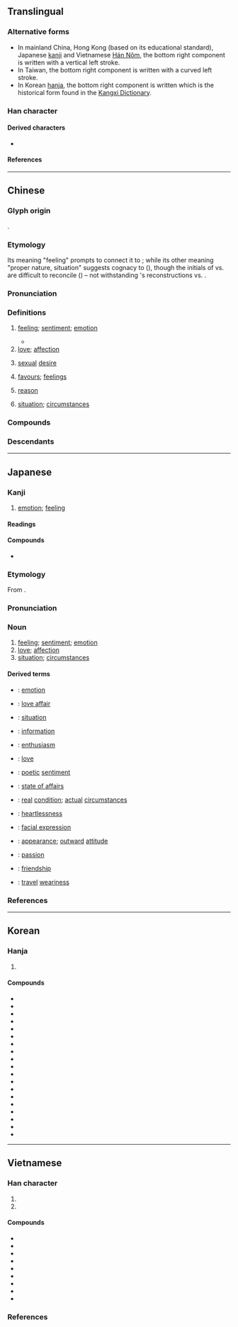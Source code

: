 {{character info}}
==Translingual==
{{CJKV-forms|情|情|情|情}}
<div style="float:right;">
{{stroke order|type=gbw|strokes=11}}
{{stroke order|type=tbw|strokes=11}}
</div>
{{stroke order|type=ganimate}}

===Alternative forms===
* In mainland China, Hong Kong (based on its educational standard), Japanese [[kanji]] and Vietnamese [[Hán Nôm]], the bottom right component is written {{l|mul|⺝}} with a vertical {{l|mul|丨}} left stroke.
* In Taiwan, the bottom right component is written {{l|mul|月}} with a curved {{l|mul|丿}} left stroke.
* In Korean [[hanja]], the bottom right component is written {{l|mul|円}} which is the historical form found in the [[w:Kangxi Dictionary|Kangxi Dictionary]].

===Han character===
{{Han char|rn=61|rad=心|as=08|sn=11|four=95027|canj=PQMB|ids=⿰忄青(GHTJV),⿰忄靑(K)}}

====Derived characters====
* {{l|mul|𫠽}}

====References====
{{Han ref|kx=0389.310|dkj=10756|dj=0723.170|hdz=42312.130|uh=60C5}}

----

==Chinese==
{{zh-forms|ss=𰑊|alt=啨,𢚏,⿰忄𤯞,⿰十青}}
{{zh-wp}}

===Glyph origin===
{{Han etym}}
{{Han compound|心|青|ls=psc|c1=s|c2=p|t1=heart}}.

===Etymology===
Its meaning "feeling" prompts {{zh-ref|Benedict (1976)}} to connect it to {{cog|sit-pro|*s/k-niŋ|*s-niŋ|heart; brain; mind}}; while its other meaning "proper nature, situation" suggests cognacy to {{zh-l|生|to live, life}} ({{zh-ref|Boltz, 1976}}), though the initials of {{och-l|情|tr=*dzeŋ}} vs. {{och-l|生|tr=*srêŋ}} are difficult to reconcile ({{zh-ref|Schuessler, 2007}}) – not withstanding {{zh-ref|Zhengzhang (2003)}}'s reconstructions {{och-l|情}} vs. {{och-l|生|id=1}}.

===Pronunciation===
{{zh-pron
|m=qíng
|ma=y
|m-s=qin2
|dg=чин1
|c=cing4
|c-t=den3
|g=qin2
|h=pfs=chhìn;gd=qin2
|j=qing1
|mb=chǎng
|md=cìng
|mn=ml,jj,tw:chêng/chiâⁿ
|mn_note=chêng - literary; chiâⁿ - vernacular
|mn-t=cêng5/zian5
|mn-t_note=cêng5 - literary; zian5 - vernacular
|w=3xxin
|x=
|mc=y
|oc=y
|cat=n,a,adv
}}

===Definitions===
{{zh-hanzi}}

# [[feeling#Noun|feeling]]; [[sentiment]]; [[emotion]]
#: {{zh-x|感情|feeling}}
#: {{zh-x|情不自禁{jīn}|cannot help}}
#* {{zh-x|^桃花 ^潭 水 深 千 尺，不及 ^汪 ^倫 送 我 情。|The Peach-Blossom Pool's water – one-thousand-chi deep – can't match the '''feelings''' of Wang Lun, who saw me off.|ref=8th century, {{w|Li Bai}}, {{lang|zh|[[s:zh:贈汪倫|贈汪倫]]}}|CL}}
# [[love]]; [[affection]] {{zh-mw|段|份}}
#: {{zh-x|情書|love letter}}
# [[sexual]] [[desire]]
#: {{zh-x|情慾|lust; sexual desire}}
#: {{zh-x|發情期|mating season}}
# [[favour]]s; [[feeling]]s
#: {{zh-x|人情|feelings; favour}}
#: {{zh-x|求情|to plead}}
# [[reason]]
#: {{zh-x|常情|reason}}
#: {{zh-x|合情合理|reasonable}}
# [[situation]]; [[circumstances]]
#: {{zh-x|病情|patient's condition}}

===Compounds===
{{zh-der|一往情深|七情|上情下達|下情|不了情|不情|不著情|世情|中情|丰情|主情造意|事情|交情|人情|任情|作情|來情|俗情|偷情|傳情|傷情|兒女之情|兒女情多|兒女情長|入情入理|內情|兩情相悅|六情|其情可憫|冤情|別情|前情|割情|劇情|動情|勾情|匿情|危情|即景生情|厚情|友情|合情合理|同情|同氣之情|吝情|含情|周情孔思|商情|國情|埋情|多情|奪情|好情|姦情|嬌情|官情紙薄|定情|客情|宦情|容情|寄情|寡情|實情|專情|常情|幽情|徇情|徑情|微情|心情|忘情|思惹情牽|怡情悅性|怡情理性|怡情養性|性情|恆情|恣情|恩情|悖理違情|悲情|情不自勝|情不自堪|情不自禁|情之所鍾|情事|情人|情何以堪|情佚|情侶|情偽|情僧錄|情分|情切|情勢|情同一家|情同手足|情同骨肉|情同魚水|情味|情商|情在言外|情報|情場|情境|情夫|情婦|情孚意合|情實|情形|情志|情思|情急|情性|情怯|情恕理遣|情意|情愛|情感|情愫|情態|情慾|情懷|情投意合|情投意洽|情操|情敵|情文並茂|情景|情書|情有可原|情有獨鍾|情欲|情款|情歌|情殺|情況|情海|情深似海|情深意重|情深義重|情深骨肉|情溢於表|情熟|情狀|情理|情田|情由|情痴|情真意摯|情知|情種|情竇|情節|情素|情結|情網|情緒|情緣|情義|情腸|情至意盡|情致|情色|情若手足|情見乎言|情見乎辭|情見力屈|情見勢屈|情見勢竭|情詞懇切|情詞易工|情詩|情話|情語|情誼|情調|情變|情貌|情賞|情趣|情逾骨肉|情郎|情采|情重如山|情長紙短|情隨事遷|情非得已|情面|情韻|情願|意合情投|意惹情牽|愛情|感情|慰情勝無|戀情|戰情|手足之情|手足情深|才情:châi-chêng;Min Nan|打情|承情|抒情|拿情|推情準理|揆情度理|摯情|攄情|放情丘壑|政情|故劍情深|敢情|敵情|文情|方情|日久生情|旱情|春情|有情|望雲之情|未了情|東道之情|柔情|根情|案情|欠情|殉情|民情|求情|沒情沒緒|沒情沒趣|淫情浪態|深情|渭陽之情|溫情|激情|濫情|災情|為情造文|烏鳥之情|無情|煽情|熱情|物情|生情發意|生情見景|生情造意|用情|留情|略跡原情|疑情|病情|痴情|發情|盛情|盡情|直情徑行|看景生情|真情|睹物生情|睹物興情|瞻情顧意|知情|矯情|神情|私情|移情|稱情|穩情|空頭情|管情|純情|紙短情長|細情|絕情|綺情|緣情體物|縱情|置水之情|群情|義重情深|聲情並茂|膠漆之情|臉面之情|至情|舊情|舐犢情深|色情|薄情|虛情|蟲情|行情|表情|衷情|補情|襟情|見個情|見景生情|親情|觸景生情|言情小說|討情|託情|詩情|詳情|說情|調情|談情說愛|講情|豔情|豪情|貌合情離|貌是情非|貪情|趕情|軍情|輿情|辭情|近情|送情|通情|道情|遣興陶情|選情|郭華情罪|鄉情|酌情|野情|鍾情|閒情|閨情|關情|降情|陳情|隆情|隱情|離情|難以為情|難為情|雲情雨意|面子情兒|面情|順情|領情|風情|首丘之情|香火情|骨肉情|高情|魚水情|鶼鰈情深}}

===Descendants===
{{CJKV||じょう|정|tình}}

{{zh-cat|Intermediate}}

----

==Japanese==
{{ja-kanji forms-IVS
|vs1=01
|vs2=03
|col-vs1=aj
|col-vs2=hdmj
|pic-vs1=U60c5-kyu.svg
|ref={{R:Kanjipedia|0003510400}}
}}

===Kanji===
{{ja-kanji|grade=5|rs=心08}}

# [[emotion]]; [[feeling#Noun|feeling]]

====Readings====
{{ja-readings
|goon=じょう<じやう
|kanon=せい
|kun=まこと-に, なさ-け, こころ-, おもむき-
|nanori=さね, もと
}}

====Compounds====
{{der-top3|Compounds}}
* {{ja-r|風%情|ふ%ぜい|[[taste#Noun|taste]]; [[elegance]]; [[appearance]]}}
{{der-bottom}}

===Etymology===
{{ja-kanjitab|じょう|yomi=o}}
From {{der|ja|ltc|sort=じょう|-}} {{ltc-l|情}}.

===Pronunciation===
{{ja-pron|じょう|acc=0|acc_ref=DJR}}

===Noun===
{{ja-noun|じょう|hhira=じやう}}

# [[feeling#Noun|feeling]]; [[sentiment]]; [[emotion]]
# [[love]]; [[affection]]
# [[situation]]; [[circumstances]]

====Derived terms====
{{der-top3}}
* {{ja-r|情%感|じょう%かん}}: [[emotion]]
* {{ja-r|情%事|じょう%じ}}: [[love affair]]
* {{ja-r|情%勢|じょう%せい}}: [[situation]]
* {{ja-r|情%報|じょう%ほう}}: [[information]]
* {{ja-r|情%熱|じょう%ねつ}}: [[enthusiasm]]
* {{ja-r|愛%情|あい%じょう}}: [[love]]
* {{ja-r|詩%情|し%じょう}}: [[poetic]] [[sentiment]]
* {{ja-r|事%情|じ%じょう}}: [[state of affairs]]
* {{ja-r|実%情|じつ%じょう}}: [[real]] [[condition]]; [[actual]] [[circumstance]]s
* {{ja-r|非%情|ひ%じょう}}: [[heartlessness]]
* {{ja-r|表%情|ひょう%じょう}}: [[facial expression]]
* {{ja-r|風%情|ふう%じょう}}: [[appearance]]; [[outward]] [[attitude]]
* {{ja-r|熱%情|ねつ%じょう}}: [[passion]]
* {{ja-r|友%情|ゆう%じょう}}: [[friendship]]
* {{ja-r|旅%情|りょ%じょう}}: [[travel]] [[weariness]]
{{der-bottom}}

===References===
<references/>

----

==Korean==

===Hanja===
{{ko-hanja/new|뜻|정}}

# {{hanja form of|정|[[feeling#Noun|feeling]]; [[sentiment]]; [[emotion]]}}

====Compounds====
{{der-top3|Compounds}}
* {{ko-l|감정|感情|[[emotion]]}}
* {{ko-l|격정|激情|[[passion]]}}
* {{ko-l|동정|同情|[[sympathy]]}}
* {{ko-l|무정|無情|[[emotionless]]}}
* {{ko-l|민정|民情|[[state]] of the [[common]] [[people]]'s [[lives]]}}
* {{ko-l|발정|發情|[[oestrus]]; [[rut]]}}
* {{ko-l|색정|色情|[[sexual]] [[urge]]; sexual [[desire]]; [[lust]]}}
* {{ko-l|서정|抒情|[[lyricism]]}}
* {{ko-l|실정|實情|the [[real]] [[situation]]}}
* {{ko-l|심정|心情|[[feeling#Noun|feeling]]}}
* {{ko-l|애정|愛情|[[love]]}}
* {{ko-l|역정|逆情|[[anger]]; [[rage]]}}
* {{ko-l|정가|情歌|[[love song]]}}
* {{ko-l|정경|情景|[[sad]] [[scene]]}}
* {{ko-l|정보|情報|[[information]]}}
* {{ko-l|정색|情色|[[erotica]]}}
* {{ko-l|정취|情趣|[[artistic]] [[mood]]; [[touch]]}}
* {{ko-l|정황|情況|[[circumstance]]s; [[condition]]s}}
* {{ko-l|풍정|風情|[[elegance]]}}
{{der-bottom}}

----

==Vietnamese==

===Han character===
{{vi-readings|rs=心08
|hanviet=tình-tdcndg;tdcntd;gdhn;bonet;genibrel
|phienthiet=
|nom=tành-tdcndg;tdcntd;gdhn;btcn;bonet;genibrel;taberd, tình-tdcndg;tdcntd;bonet;taberd, dềnh-tdcndg;gdhn;btcn, rình-tdcndg;gdhn, thanh-tdcndg, xênh-tdcndg, tạnh-gdhn
}}

# {{han tu form of|tình|[[ability]] to [[feel]] [[affection]] or [[compassion]]}}
# {{Nom form of|tành|{{rfdef|vi}}}}

====Compounds====
{{der-top3|Compounds}}
* {{vi-l|情歌|tình ca}}
* {{vi-l|情況|tình huống}}
* {{vi-l|情願|tình nguyện}}
* {{vi-l|情狀|tình trạng}}
* {{vi-l|愛情|ái tình}}
* {{vi-l|風情|phong tình}}
* {{vi-l|色情|sắc tình}}
* {{vi-l|情報|tình báo}}
* {{vi-l|抒情|trữ tình}}
{{der-bottom}}

===References===
<references/>